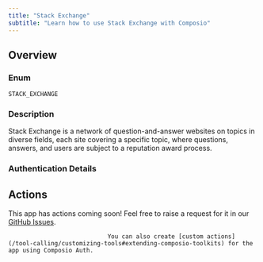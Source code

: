 ```yaml
---
title: "Stack Exchange"
subtitle: "Learn how to use Stack Exchange with Composio"
---
```



## Overview

### Enum
`STACK_EXCHANGE`

### Description
Stack Exchange is a network of question-and-answer websites on topics
    in diverse fields, each site covering a specific topic, where
    questions, answers, and users are subject to a reputation award
    process.

### Authentication Details

<Accordion title="OAUTH2">
<ParamField path="client_id" type="string" required={true}>
</ParamField>

<ParamField path="client_secret" type="string" required={true}>
</ParamField>

<ParamField path="oauth_redirect_uri" type="string" default="https://backend.composio.dev/api/v1/auth-apps/add">
</ParamField>

<ParamField path="scopes" type="string" default="no_expiry">
</ParamField>

<ParamField path="base_url" type="string" default="https://api.stackexchange.com">
</ParamField>

</Accordion>


## Actions

This app has actions coming soon! Feel free to raise a request for it in our [GitHub Issues](https://github.com/ComposioHQ/composio/issues).
                                
                                You can also create [custom actions](/tool-calling/customizing-tools#extending-composio-toolkits) for the app using Composio Auth.